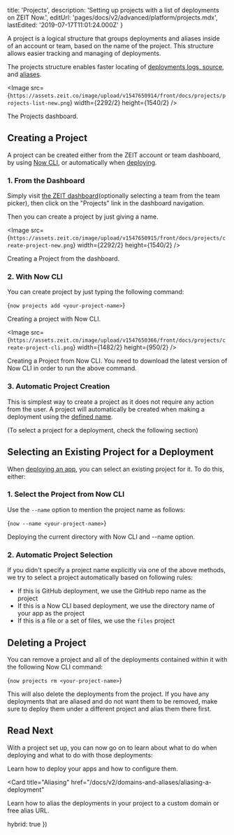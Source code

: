 
  title: 'Projects',
  description: 'Setting up projects with a list of deployments on ZEIT Now.',
  editUrl: 'pages/docs/v2/advanced/platform/projects.mdx',
  lastEdited: '2019-07-17T11:01:24.000Z'
}

A project is a logical structure that groups deployments and aliases inside of an account or team, based on the name of the project. This structure allows easier tracking and managing of deployments.

The projects structure enables faster locating of [deployments logs, source](/docs/v2/deployments/concepts/special-paths), and [aliases](/docs/v2/domains-and-aliases/aliasing-a-deployment).

<Image
  src={`https://assets.zeit.co/image/upload/v1547650914/front/docs/projects/projects-list-new.png`}
  width={2292/2}
  height={1540/2}
/>
<Caption>The Projects dashboard.</Caption>

## Creating a Project

A project can be created either from the ZEIT account or team dashboard, by using [Now CLI](/docs/v2/getting-started/installation), or automatically when [deploying](/docs/v2/deployments/basics).

### 1. From the Dashboard

Simply visit [the ZEIT dashboard](/dashboard)(optionally selecting a team from the team picker), then click on the "Projects" link in the dashboard navigation.

Then you can create a project by just giving a name.

<Image
  src={`https://assets.zeit.co/image/upload/v1547650915/front/docs/projects/create-project-new.png`}
  width={2292/2}
  height={1540/2}
/>
<Caption>Creating a Project from the dashboard.</Caption>

### 2. With Now CLI

You can create project by just typing the following command:

<TerminalInput>{`now projects add <your-project-name>`}</TerminalInput>
<Caption>Creating a project with Now CLI.</Caption>

<Image
  src={`https://assets.zeit.co/image/upload/v1547650366/front/docs/projects/create-project-cli.png`}
  width={1482/2}
  height={950/2}
/>
<Caption>Creating a Project from Now CLI.</Caption>

<Note>
  You need to download the latest version of Now CLI in order to run the above
  command.
</Note>

### 3. Automatic Project Creation

This is simplest way to create a project as it does not require any action from the user. A project will automatically be created when making a deployment using the [defined name](/docs/v2/deployments/concepts/urls#deployment-name).

(To select a project for a deployment, check the following section)

## Selecting an Existing Project for a Deployment

When [deploying an app](/docs/v2/deployments/basics), you can select an existing project for it. To do this, either:

### 1. Select the Project from Now CLI

Use the `--name` option to mention the project name as follows:

<TerminalInput>{`now --name <your-project-name>`}</TerminalInput>
<Caption>Deploying the current directory with Now CLI and <InlineCode>--name</InlineCode> option.</Caption>

### 2. Automatic Project Selection

If you didn't specify a project name explicitly via one of the above methods, we try to select a project automatically based on following rules:

- If this is GitHub deployment, we use the GitHub repo name as the project
- If this is a Now CLI based deployment, we use the directory name of your app as the project
- If this is a file or a set of files, we use the `files` project

## Deleting a Project

You can remove a project and all of the deployments contained within it with the following Now CLI command:

<TerminalInput>{`now projects rm <your-project-name>`}</TerminalInput>

<Note alert label="Note">
  This will also delete the deployments from the project. If you have any
  deployments that are aliased and do not want them to be removed, make sure to
  deploy them under a different project and alias them there first.
</Note>

## Read Next

With a project set up, you can now go on to learn about what to do when deploying and what to do with those deployments:

<Card title="Deployment Basics" href="/docs/v2/deployments/basics">
  Learn how to deploy your apps and how to configure them.
</Card>

<Card
  title="Aliasing"
  href="/docs/v2/domains-and-aliases/aliasing-a-deployment"
>
  Learn how to alias the deployments in your project to a custom domain or free
  alias URL.
</Card>

  hybrid: true
})
